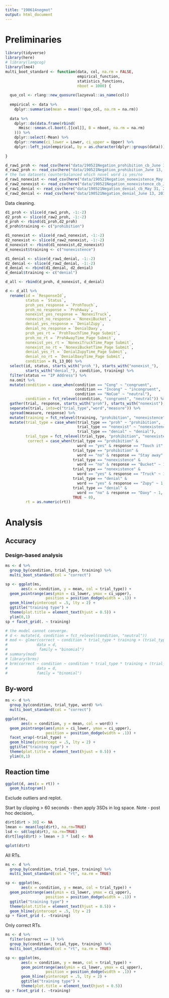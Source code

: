 ```yaml
---
title: "190614negmot"
output: html_document
---
```


# Preliminaries

```r
library(tidyverse)
library(here)
# library(langcog)
library(lme4)
multi_boot_standard <- function(data, col, na.rm = FALSE,
                                empirical_function,
                                statistics_functions,
                                nboot = 1000) {
  
  quo_col <- rlang::new_quosure(lazyeval::as_name(col))
  
  empirical <- data %>%
    dplyr::summarise(mean = mean(!!quo_col, na.rm = na.rm))
  
  data %>%
    dplyr::do(data.frame(rbind(
      Hmisc::smean.cl.boot(.[[col]], B = nboot, na.rm = na.rm)
    ))) %>%
    dplyr::select(-Mean) %>%
    dplyr::rename(ci_lower = Lower, ci_upper = Upper) %>%
    dplyr::left_join(empirical, by = as.character(dplyr::groups(data)))
  
}
```

```r
d_raw1_proh <- read_csv(here("data/190521Negation_prohibition_cb_June 1, 2019_00.15.csv"))
d_raw2_proh <- read_csv(here("data/190521Negation_prohibition_June 13, 2019_19.53.csv")) 
# the two datasets counterbalanced which novel word is yes/no
d_raw1_nonexist <- read_csv(here("data/190521Negation_nonexistence_May 31, 2019_21.54.csv"))
d_raw2_nonexist <- read_csv(here("data/190521Negation_nonexistence_cb_June 1, 2019_00.12.csv"))
d_raw1_denial <- read_csv(here("data/190521Negation_denial_cb_May 31, 2019_19.29.csv"))
d_raw2_denial <- read_csv(here("data/190521Negation_denial_June 13, 2019_20.43.csv"))
```

Data cleaning.

```r
d1_proh <- slice(d_raw1_proh, -1:-2) 
d2_proh <- slice(d_raw2_proh, -1:-2) 
d_proh <- rbind(d1_proh,d2_proh)  
d_proh$training <- c("prohibition")

d1_nonexist <- slice(d_raw1_nonexist, -1:-2) 
d2_nonexist <- slice(d_raw2_nonexist, -1:-2) 
d_nonexist <- rbind(d1_nonexist,d2_nonexist)  
d_nonexist$training <- c("nonexistence")

d1_denial <- slice(d_raw1_denial, -1:-2) 
d2_denial <- slice(d_raw2_denial, -1:-2) 
d_denial <- rbind(d1_denial, d2_denial)  
d_denial$training <- c("denial")

d_all <- rbind(d_proh, d_nonexist, d_denial) 

d <- d_all %>%
  rename(id = `ResponseId`, 
         status = `Status`, 
         proh_yes_response = `ProhTouch`, 
         proh_no_response = `ProhAway`,
         nonexist_yes_response = `NonexiTruck`, 
         nonexist_no_response = `NonexiBucket`,
         denial_yes_response = `DenialZupy`,
         denial_no_response = `DenialDaxy`,
         proh_yes_rt = `ProhTouchTime_Page Submit`, 
         proh_no_rt = `ProhAwayTime_Page Submit`,
         nonexist_yes_rt = `NonexiTruckTime_Page Submit`, 
         nonexist_no_rt = `NonexiBucketTime_Page Submit`, 
         denial_yes_rt = `DenialZupyTime_Page Submit`,
         denial_no_rt = `DenialDaxyTime_Page Submit`,
         condition = FL_13_DO) %>%
  select(id, status, starts_with("proh_"), starts_with("nonexist_"), 
         starts_with("denial_"), condition, training) %>%
  filter(status == "IP Address") %>%
  na.omit %>%
  mutate(condition = case_when(condition == "Cong" ~ "congruent",
                               condition == "Incong" ~ "incongruent",
                               condition == "NoCue" ~ "neutral"), 
         condition = fct_relevel(condition, "congruent", "neutral")) %>%
  gather(trial, response, starts_with("proh"), starts_with("nonexist"), starts_with("denial")) %>%
  separate(trial, into=c("trial_type","word","measure")) %>%
  spread(measure, response) %>%
  mutate(training = fct_relevel(training, "prohibition", "nonexistence")) %>%
  mutate(trial_type = case_when(trial_type == "proh" ~ "prohibition",
                                trial_type == "nonexist" ~ "nonexistence",
                                trial_type == "denial" ~ "denial"),
         trial_type = fct_relevel(trial_type, "prohibition", "nonexistence"),
          correct = case_when(trial_type == "prohibition" & 
                                word == "yes" & response == "Touch it" ~ 1, 
                              trial_type == "prohibition" & 
                                word == "no" & response == "Stay away" ~ 1, 
                              trial_type == "nonexistence" & 
                                word == "no" & response == "Bucket" ~ 1, 
                              trial_type == "nonexistence" & 
                                word == "yes" & response == "Truck" ~ 1,
                              trial_type == "denial" &
                                word == "yes" & response == "Zupy" ~ 1,
                              trial_type == "denial" &
                                word == "no" & response == "Daxy" ~ 1,
                              TRUE ~ 0), 
         rt = as.numeric(rt))
```

# Analysis

## Accuracy 

### Design-based analysis

```r
ms <- d %>%
  group_by(condition, trial_type, training) %>% 
  multi_boot_standard(col = "correct")

sp <- ggplot(ms, 
       aes(x = condition, y = mean, col = trial_type)) + 
  geom_pointrange(aes(ymin = ci_lower, ymax = ci_upper), 
                  position = position_dodge(width = .1)) + 
  geom_hline(yintercept = .5, lty = 2) +
  ggtitle("training type") +
  theme(plot.title = element_text(hjust = 0.5)) +
  ylim(0,1)
sp + facet_grid(. ~ training)
```


```r
# the model cannot converge.
# d <- mutate(d, condition = fct_relevel(condition, "neutral"))
# mod <- glmer(correct ~ condition * trial_type * training + (trial_type | id), 
#             data = d, 
#              family = "binomial")
# summary(mod) 
# library(brms)
# brm(correct ~ condition ~ condition * trial_type * training + (trial_type | id), 
#             data = d, 
#             family = "binomial")
```
## By-word  
```r
ms <- d %>%
  group_by(condition, trial_type, word) %>% 
  multi_boot_standard(col = "correct")
```


```r
ggplot(ms, 
       aes(x = condition, y = mean, col = word)) + 
  geom_pointrange(aes(ymin = ci_lower, ymax = ci_upper), 
                  position = position_dodge(width = .1)) + 
  facet_wrap(~trial_type) + 
  geom_hline(yintercept = .5, lty = 2) + 
  ggtitle("training type") +
  theme(plot.title = element_text(hjust = 0.5)) +
  ylim(0,1)
```

## Reaction time

```r
ggplot(d, aes(x = rt)) + 
  geom_histogram()
```
Exclude outliers and replot. 

Start by clipping > 60 seconds - then apply 3SDs in log space. Note - post hoc decision,.

```r
d$rt[d$rt > 30] <- NA
lmean <- mean(log(d$rt), na.rm=TRUE)
lsd <- sd(log(d$rt), na.rm=TRUE)
d$rt[log(d$rt) > lmean + 3 * lsd] <- NA

qplot(d$rt)
```



All RTs.

```r
ms <- d %>%
  group_by(condition, trial_type, training) %>% 
  multi_boot_standard(col = "rt", na.rm = TRUE)

sp <- ggplot(ms, 
       aes(x = condition, y = mean, col = trial_type)) + 
  geom_pointrange(aes(ymin = ci_lower, ymax = ci_upper), 
                  position = position_dodge(width = .1)) + 
  ggtitle("training type") +
  theme(plot.title = element_text(hjust = 0.5)) +
  geom_hline(yintercept = .5, lty = 2) 
sp + facet_grid (. ~training)
```

Only correct RTs.

```r
ms <- d %>%
  filter(correct == 1) %>%
  group_by(condition, trial_type, training) %>% 
  multi_boot_standard(col = "rt", na.rm = TRUE)

sp <- ggplot(ms, 
       aes(x = condition, y = mean, col = trial_type)) + 
       geom_pointrange(aes(ymin = ci_lower, ymax = ci_upper), 
                  position = position_dodge(width = .1)) + 
       geom_hline(yintercept = .5, lty = 2) +
       ggtitle("training type") +
       theme(plot.title = element_text(hjust = 0.5))
sp + facet_grid (. ~training)
```